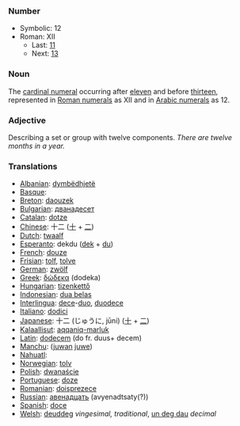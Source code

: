 ===Number===

*Symbolic: 12
*Roman: XII
**Last: [[eleven|11]]
**Next: [[thirteen|13]]

===Noun===
The [[cardinal numeral]] occurring after [[eleven]] and before [[thirteen]], represented in [[Roman numerals]] as XII and in [[Arabic numerals]] as 12.

===Adjective===
Describing a set or group with twelve components. ''There are twelve months in a year.''

===Translations===
*[[Albanian]]: [[dymbëdhjetë]]
*[[Basque]]: [[]]
*[[Breton]]: [[daouzek]]
*[[Bulgarian]]: [[дванадесет]]
*[[Catalan]]: [[dotze]]
*[[Chinese]]: 十二 ([[十]] + [[二]])
*[[Dutch]]: [[twaalf]]
*[[Esperanto]]: dekdu ([[dek]] + [[du]])
*[[French]]: [[douze]]
*[[Frisian]]: [[tolf]], [[tolve]]
*[[German]]: [[zwölf]]
*[[Greek]]: [[δώδεκα]] (dodeka)
*[[Hungarian]]: [[tizenkettő]]
*[[Indonesian]]: [[dua belas]]
*[[Interlingua]]: [[dece]]-[[duo]], [[duodece]]
*[[Italiano]]: [[dodici]]
*[[Japanese]]: 十二 (じゅうに, jūni) ([[十]] + [[二]])
*[[Kalaallisut]]: [[aqqaniq-marluk]]
*[[Latin]]: [[dodecem]] (do fr. duus+ decem)
*[[Manchu]]: ([[juwan]] [[juwe]])
*[[Nahuatl]]: [[]]
*[[Norwegian]]: [[tolv]]
*[[Polish]]: [[dwanaście]]
*[[Portuguese]]: [[doze]]
*[[Romanian]]: [[doisprezece]]
*[[Russian]]: [[авенадцать]] (avyenadtsaty(?))
*[[Spanish]]: [[doce]]
*[[Welsh]]: [[deuddeg]] ''vingesimal, traditional'', [[un deg dau]] ''decimal''